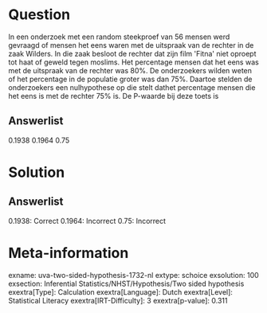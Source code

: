 Question
========

In een onderzoek met een random steekproef van 56 mensen werd gevraagd
of mensen het eens waren met de uitspraak van de rechter in de zaak
Wilders. In die zaak besloot de rechter dat zijn film \'Fitna\' niet
oproept tot haat of geweld tegen moslims. Het percentage mensen dat het
eens was met de uitspraak van de rechter was 80%. De onderzoekers wilden
weten of het percentage in de populatie groter was dan 75%. Daartoe
stelden de onderzoekers een nulhypothese op die stelt dathet percentage
mensen die het eens is met de rechter 75% is. De P-waarde bij deze toets
is

Answerlist
----------

0.1938
0.1964
0.75

Solution
========

Answerlist
----------

0.1938: Correct
0.1964: Incorrect
0.75: Incorrect

Meta-information
================
exname: uva-two-sided-hypothesis-1732-nl
extype: schoice
exsolution: 100
exsection: Inferential Statistics/NHST/Hypothesis/Two sided hypothesis
exextra[Type]: Calculation
exextra[Language]: Dutch
exextra[Level]: Statistical Literacy
exextra[IRT-Difficulty]: 3
exextra[p-value]: 0.311
